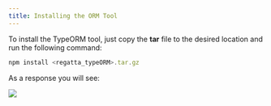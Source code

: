 ```yaml
---
title: Installing the ORM Tool
---
```


To install the TypeORM tool, just copy the **tar** file to the desired location and run the following 
command:

```javascript
npm install <regatta_typeORM>.tar.gz
```

As a response you will see:

<Frame caption="Figure 53 Install Node.js driver">
  <img src="/images/49.png" />
</Frame>

